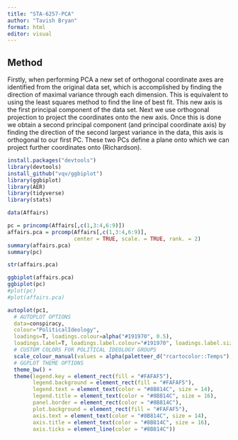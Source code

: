 ```yaml
---
title: "STA-6257-PCA"
author: "Tavish Bryan"
format: html
editor: visual
---
```


## Method

Firstly, when performing PCA a new set of orthogonal coordinate axes are identified from the original data set, which is accomplished by finding the direction of maximal variance through each dimension. This is equivalent to using the least squares method to find the line of best fit. This new axis is the first principal component of the data set. Next we use orthogonal projection to project the coordinates onto the new axis. Once this is done we obtain a second principal component (and principal coordinate axis) by finding the direction of the second largest variance in the data, this axis is orthogonal to our first PC. These two PCs define a plane onto which we can project further coordinates onto (Richardson).

```r
install.packages("devtools")
library(devtools)
install_github("vqv/ggbiplot")
library(ggbiplot)
library(AER)
library(tidyverse)
library(stats)
```

```r
data(Affairs)

pc = princomp(Affairs[,c(1,3:4,6:9)])
affairs.pca = prcomp(Affairs[,c(1,3:4,6:9)], 
                     center = TRUE, scale. = TRUE, rank. = 2)
summary(affairs.pca)
summary(pc)

str(affairs.pca)

ggbiplot(affairs.pca)
ggbiplot(pc)
#plot(pc)
#plot(affairs.pca)

autoplot(pc1,
  # AUTOPLOT OPTIONS
  data=conspiracy, 
  colour="PoliticalIdeology", 
  loadings=T, loadings.colour=alpha("#191970", 0.5), 
  loadings.label=T, loadings.label.colour="#191970", loadings.label.size=5, loadings.label.hjust=0) + 
  # CUSTOM COLORS FOR POLITICAL IDEOLOGY GROUPS
  scale_colour_manual(values = alpha(paletteer_d("rcartocolor::Temps"), 0.5)) +
  # GGPLOT THEME OPTIONS
  theme_bw() +
  theme(legend.key = element_rect(fill = "#FAFAF5"),
        legend.background = element_rect(fill = "#FAFAF5"),
        legend.text = element_text(color = "#8B814C", size = 14),
        legend.title = element_text(color = "#8B814C", size = 16),
        panel.border = element_rect(color = "#8B814C"),
        plot.background = element_rect(fill = "#FAFAF5"),
        axis.text = element_text(color = "#8B814C", size = 14),
        axis.title = element_text(color = "#8B814C", size = 16),
        axis.ticks = element_line(color = "#8B814C"))

```

